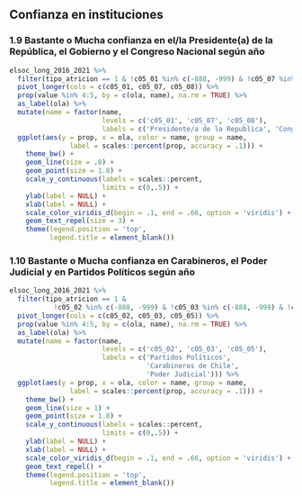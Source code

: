 
## Confianza en instituciones

### 1.9 Bastante o Mucha confianza en el/la Presidente(a) de la República, el Gobierno y el Congreso Nacional según año

```r

elsoc_long_2016_2021 %>% 
  filter(tipo_atricion == 1 & !c05_01 %in% c(-888, -999) & !c05_07 %in% c(-888, -999) & !c05_08 %in% c(-888, -999)) %>% 
  pivot_longer(cols = c(c05_01, c05_07, c05_08)) %>% 
  prop(value %in% 4:5, by = c(ola, name), na.rm = TRUE) %>% 
  as_label(ola) %>% 
  mutate(name = factor(name, 
                       levels = c('c05_01', 'c05_07', 'c05_08'),
                       labels = c('Presidente/a de la Republica', 'Congreso Nacional', 'Gobierno de Chile'))) %>% 
  ggplot(aes(y = prop, x = ola, color = name, group = name,
               label = scales::percent(prop, accuracy = .1))) +
    theme_bw() +  
    geom_line(size = .8) +
    geom_point(size = 1.8) +
    scale_y_continuous(labels = scales::percent,
                       limits = c(0,.5)) +
    ylab(label = NULL) +
    xlab(label = NULL) +
    scale_color_viridis_d(begin = .1, end = .66, option = 'viridis') +
    geom_text_repel(size = 3) +
    theme(legend.position = 'top',
          legend.title = element_blank())

```

### 1.10 Bastante o Mucha confianza en Carabineros, el Poder Judicial y en Partidos Políticos según año

```r

elsoc_long_2016_2021 %>% 
  filter(tipo_atricion == 1 & 
           !c05_02 %in% c(-888, -999) & !c05_03 %in% c(-888, -999) & !c05_05 %in% c(-888, -999)) %>% 
  pivot_longer(cols = c(c05_02, c05_03, c05_05)) %>% 
  prop(value %in% 4:5, by = c(ola, name), na.rm = TRUE) %>% 
  as_label(ola) %>% 
  mutate(name = factor(name, 
                       levels = c('c05_02', 'c05_03', 'c05_05'),
                       labels = c('Partidos Políticos', 
                                  'Carabineros de Chile', 
                                  'Poder Judicial'))) %>%
  ggplot(aes(y = prop, x = ola, color = name, group = name,
               label = scales::percent(prop, accuracy = .1))) +
    theme_bw() +  
    geom_line(size = 1) +
    geom_point(size = 1.8) +
    scale_y_continuous(labels = scales::percent,
                       limits = c(0,.5)) +
    ylab(label = NULL) +
    xlab(label = NULL) +
    scale_color_viridis_d(begin = .1, end = .66, option = 'viridis') +
    geom_text_repel() +
    theme(legend.position = 'top',
          legend.title = element_blank())


```

